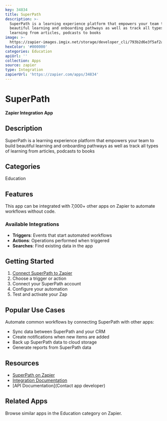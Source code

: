 ```yaml
---
key: 34834
title: SuperPath
description: >-
  SuperPath is a learning experience platform that empowers your team to build
  beautiful learning and onboarding pathways as well as track all types of
  learning from articles, podcasts to books
image: >-
  https://zapier-images.imgix.net/storage/developer_cli/793b2d6e3f5af2ad90e12a80453ea013.png?auto=format%2Ccompress&ixlib=python-3.0.0&q=50
hexColor: '#000000'
categories: Education
apiUrl: ''
collection: Apps
source: zapier
type: Integration
zapierUrl: 'https://zapier.com/apps/34834'
---
```

# SuperPath

**Zapier Integration App**

## Description

SuperPath is a learning experience platform that empowers your team to build beautiful learning and onboarding pathways as well as track all types of learning from articles, podcasts to books

## Categories

Education

## Features

This app can be integrated with 7,000+ other apps on Zapier to automate workflows without code.

### Available Integrations

- **Triggers**: Events that start automated workflows
- **Actions**: Operations performed when triggered
- **Searches**: Find existing data in the app

## Getting Started

1. [Connect SuperPath to Zapier](https://zapier.com/apps/34834)
2. Choose a trigger or action
3. Connect your SuperPath account
4. Configure your automation
5. Test and activate your Zap

## Popular Use Cases

Automate common workflows by connecting SuperPath with other apps:

- Sync data between SuperPath and your CRM
- Create notifications when new items are added
- Back up SuperPath data to cloud storage
- Generate reports from SuperPath data

## Resources

- [SuperPath on Zapier](https://zapier.com/apps/34834)
- [Integration Documentation](https://zapier.com/apps/34834/integrations)
- [API Documentation](Contact app developer)

## Related Apps

Browse similar apps in the Education category on Zapier.
